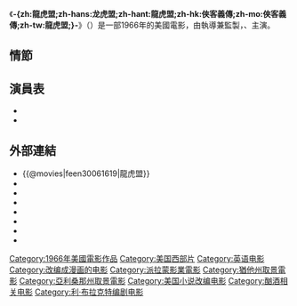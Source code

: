 {{noteTA
|T=zh-hans:龙虎盟;zh-hant:龍虎盟;zh-hk:俠客義傳;zh-mo:俠客義傳;zh-tw:龍虎盟;
}}
{{Infobox Film
| name               = -{zh:龍虎盟;zh-hans:龙虎盟;zh-hant:龍虎盟;zh-hk:俠客義傳;zh-mo:俠客義傳;zh-tw:龍虎盟;}-
| original_name      = {{lang|en|El Dorado}}
| image              = El Dorado poster (1966 film Version).jpg
| caption            = 電影海報
| director           = {{lang|en|Howard Hawks}}
| producer           = {{lang|en|Howard Hawks}}
| writer             = {{lang|en|Leigh Brackett}}
| starring           = {{lang|en|John Wayne}}<br/>{{lang|en|Robert Mitchum}}
| music              = {{lang|en|Nelson Riddle}}
| cinematography     = {{lang|en|Harold Rosson}}
| editing            = {{lang|en|John Woodcock}}
| production_company = 
| distributor        = [[派拉蒙影業|派拉蒙影業]]
| released           = {{film date|1966}}
| runtime            = 126 分鐘
| country            = {{美國電影產地}}
| language           = [[英語|英語]]
| budget             = 
| gross              = 
| cn_name            = 
| hk_name            = 俠客義傳
| tw_name            = 龍虎盟
}}
《'''-{zh:龍虎盟;zh-hans:龙虎盟;zh-hant:龍虎盟;zh-hk:俠客義傳;zh-mo:俠客義傳;zh-tw:龍虎盟;}-'''》（{{lang-en|'''El Dorado'''}}）是一部1966年的美國電影，由{{lang|en|Howard Hawks}}執導兼監製，{{lang|en|John Wayne}}、{{lang|en|Robert Mitchum}}主演。

== 情節 ==

== 演員表 ==
*{{lang|en|John Wayne}}
*{{lang|en|Robert Mitchum}}

== 外部連結 ==
*{{@movies|feen30061619|龍虎盟}}
*{{douban|title=龙虎盟}}
*{{Mtime|18051|龙虎盟}}
*{{Amg movie|153704|-{zh:龍虎盟;zh-hans:龙虎盟;zh-hant:龍虎盟;zh-hk:俠客義傳;zh-mo:俠客義傳;zh-tw:龍虎盟;}-}}
*{{rotten-tomatoes|el_dorado|-{zh:龍虎盟;zh-hans:龙虎盟;zh-hant:龍虎盟;zh-hk:俠客義傳;zh-mo:俠客義傳;zh-tw:龍虎盟;}-}}
*{{mojo title|eldorado|-{zh:龍虎盟;zh-hans:龙虎盟;zh-hant:龍虎盟;zh-hk:俠客義傳;zh-mo:俠客義傳;zh-tw:龍虎盟;}-}}
*{{Tcmdb title|4543|-{zh:龍虎盟;zh-hans:龙虎盟;zh-hant:龍虎盟;zh-hk:俠客義傳;zh-mo:俠客義傳;zh-tw:龍虎盟;}-}}
*{{imdb title|0061619|-{zh:龍虎盟;zh-hans:龙虎盟;zh-hant:龍虎盟;zh-hk:俠客義傳;zh-mo:俠客義傳;zh-tw:龍虎盟;}-}}

[[Category:1966年美國電影作品|Category:1966年美國電影作品]]
[[Category:美国西部片|Category:美国西部片]]
[[Category:英语电影|Category:英语电影]]
[[Category:改编成漫画的电影|Category:改编成漫画的电影]]
[[Category:派拉蒙影業電影|Category:派拉蒙影業電影]]
[[Category:猶他州取景電影|Category:猶他州取景電影]]
[[Category:亞利桑那州取景電影|Category:亞利桑那州取景電影]]
[[Category:美国小说改编电影|Category:美国小说改编电影]]
[[Category:酗酒相关电影|Category:酗酒相关电影]]
[[Category:利·布拉克特编剧电影|Category:利·布拉克特编剧电影]]